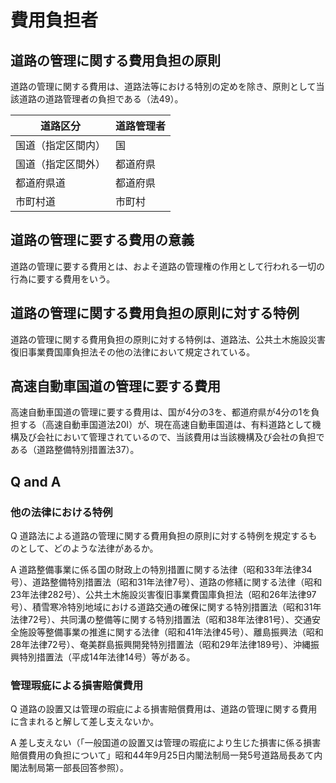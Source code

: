 # 費用負担者

## 道路の管理に関する費用負担の原則

道路の管理に関する費用は、道路法等における特別の定めを除き、原則として当該道路の道路管理者の負担である（法49）。

| 道路区分 | 道路管理者 |
| ---- | ---- |
| 国道（指定区間内） | 国 |
| 国道（指定区間外） | 都道府県 |
| 都道府県道 | 都道府県 |
| 市町村道 | 市町村 |


## 道路の管理に要する費用の意義

道路の管理に要する費用とは、およそ道路の管理権の作用として行われる一切の行為に要する費用をいう。

## 道路の管理に関する費用負担の原則に対する特例

道路の管理に関する費用負担の原則に対する特例は、道路法、公共土木施設災害復旧事業費国庫負担法その他の法律において規定されている。

## 高速自動車国道の管理に要する費用

高速自動車国道の管理に要する費用は、国が4分の3を、都道府県が4分の1を負担する（高速自動車国道法20Ⅰ）が、現在高速自動車国道は、有料道路として機構及び会社において管理されているので、当該費用は当該機構及び会社の負担である（道路整備特別措置法37）。

## Q and A

### 他の法律における特例

Q 道路法による道路の管理に関する費用負担の原則に対する特例を規定するものとして、どのような法律があるか。

A 道路整備事業に係る国の財政上の特別措置に関する法律（昭和33年法律34号）、道路整備特別措置法（昭和31年法律7号）、道路の修繕に関する法律（昭和23年法律282号）、公共土木施設災害復旧事業費国庫負担法（昭和26年法律97号）、積雪寒冷特別地域における道路交通の確保に関する特別措置法（昭和31年法律72号）、共同溝の整備等に関する特別措置法（昭和38年法律81号）、交通安全施設等整備事業の推進に関する法律（昭和41年法律45号）、離島振興法（昭和28年法律72号）、奄美群島振興開発特別措置法（昭和29年法律189号）、沖縄振興特別措置法（平成14年法律14号）等がある。

### 管理瑕疵による損害賠償費用

Q 道路の設置又は管理の瑕疵による損害賠償費用は、道路の管理に関する費用に含まれると解して差し支えないか。

A 差し支えない（「一般国道の設置又は管理の瑕疵により生じた損害に係る損害賠償費用の負担について」昭和44年9月25日内閣法制局一発5号道路局長あて内閣法制局第一部長回答参照）。
